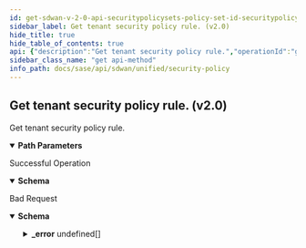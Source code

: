 ```yaml
---
id: get-sdwan-v-2-0-api-securitypolicysets-policy-set-id-securitypolicyrules-policy-rule-id
sidebar_label: Get tenant security policy rule. (v2.0)
hide_title: true
hide_table_of_contents: true
api: {"description":"Get tenant security policy rule.","operationId":"get-sdwan-v2.0-api-securitypolicysets-policy_set_id-securitypolicyrules-policy_rule_id","parameters":[{"description":"Security Policy Sets Id","in":"path","name":"policy_set_id","required":true,"schema":{"description":"Policy Set Id","type":"string"}},{"description":"Security Policy Rule Id","in":"path","name":"policy_rule_id","required":true,"schema":{"description":"Policy Rule Id","type":"string"}}],"responses":{"200":{"content":{"application/json":{"schema":{"properties":{"action":{"description":"Action","type":"string"},"application_ids":{"description":"Application Ids: Valid Required(error = SECURITY_POLICY_RULE_APPLICATION_NAME_REQUIRED: Security policy rule application name required.) ","items":{"description":"Application Ids","type":"string"},"type":"array"},"description":{"description":"Description: Size(max = 128, error = SECURITY_POLICY_RULE_DESCRIPTION_INVALID: Security policy rule description invalid, min = 0) ","type":"string"},"destination_filter_ids":{"description":"Destination Filter Ids","items":{"description":"Destination Filter Ids","type":"string"},"type":"array"},"destination_zone_ids":{"description":"Destination Zone Ids: Valid Required(error = SECURITY_POLICY_RULE_DESTINATION_ZONE_REQUIRED: Security policy rule destination zone required.) ","items":{"description":"Destination Zone Ids","type":"string"},"type":"array"},"disabled_flag":{"description":"Disabled Flag","type":"boolean"},"id":{"description":"Id","type":"string"},"name":{"description":"Name: Size(max = 128, error = SECURITY_POLICY_RULE_NAME_INVALID: Security policy rule name invalid., min = 0) Required(error = SECURITY_POLICYRULE_NAME_REQUIRED: Name is mandatory and should be unique for security policyrule.) ","type":"string"},"source_filter_ids":{"description":"Source Filter Ids","items":{"description":"Source Filter Ids","type":"string"},"type":"array"},"source_zone_ids":{"description":"Source Zone Ids: Valid Required(error = SECURITY_POLICY_RULE_SOURCE_ZONE_REQUIRED: Security policy rule zone required.) ","items":{"description":"Source Zone Ids","type":"string"},"type":"array"}},"required":["application_ids","destination_zone_ids","source_zone_ids","name"]}}},"description":"Successful Operation"},"400":{"content":{"application/json":{"example":{"value":{"_error":[{"code":"SECURITY_POLICY_RULE_SOURCE_ZONE_REQUIRED"},{"code":"SECURITY_POLICY_RULE_APPLICATION_NAME_REQUIRED"},{"code":"SECURITY_POLICY_RULE_DESCRIPTION_INVALID"},{"code":"SECURITY_POLICY_RULE_NAME_INVALID"},{"code":"SECURITY_POLICYRULE_NAME_REQUIRED"},{"code":"SECURITY_POLICY_RULE_DESTINATION_ZONE_REQUIRED"}]}},"schema":{"properties":{"_error":{"items":{"properties":{"code":{"type":"string"},"message":{"type":"string"}}},"type":"array"}}}}},"description":"Bad Request"}},"tags":["Security Policy"],"method":"get","path":"/sdwan/v2.0/api/securitypolicysets/{policy_set_id}/securitypolicyrules/{policy_rule_id}","info":{"contact":{},"description":"List of APIs used to manage your security policy rules that include security zones, element security  zones, site security zones, global prefix filters, local prefix filters, security policy rule order, security policy rules, security policy sets, prefix filters, tenant filters, next generation firewall security policy prefixes, rules, policy sets, and policy set stacks.","title":"Security Policy","version":"Latest"},"postman":{"name":"Get tenant security policy rule. (v2.0)","description":{"content":"Get tenant security policy rule.","type":"text/plain"},"url":{"path":["sdwan","v2.0","api","securitypolicysets",":policy_set_id","securitypolicyrules",":policy_rule_id"],"host":["{{baseUrl}}"],"query":[],"variable":[{"disabled":false,"description":{"content":"(Required) Security Policy Sets Id","type":"text/plain"},"type":"any","value":"","key":"policy_set_id"},{"disabled":false,"description":{"content":"(Required) Security Policy Rule Id","type":"text/plain"},"type":"any","value":"","key":"policy_rule_id"}]},"header":[{"key":"Accept","value":"application/json"}],"method":"GET"}}
sidebar_class_name: "get api-method"
info_path: docs/sase/api/sdwan/unified/security-policy
---
```



## Get tenant security policy rule. (v2.0)



Get tenant security policy rule.

<details style={{"marginBottom":"1rem"}} data-collapsed={false} open={true}><summary style={{}}><strong>Path Parameters</strong></summary><div><ul><ParamsItem className={"paramsItem"} param={{"description":"Security Policy Sets Id","in":"path","name":"policy_set_id","required":true,"schema":{"description":"Policy Set Id","type":"string"}}}></ParamsItem><ParamsItem className={"paramsItem"} param={{"description":"Security Policy Rule Id","in":"path","name":"policy_rule_id","required":true,"schema":{"description":"Policy Rule Id","type":"string"}}}></ParamsItem></ul></div></details><div><ApiTabs><TabItem label={"200"} value={"200"}><div>

Successful Operation

</div><div><MimeTabs groupId={"mime-type"}><TabItem label={"application/json"} value={"application/json"}><SchemaTabs groupId={"schema-tabs"}><TabItem label={"Schema"} value={"Schema"}><details style={{}} data-collapsed={false} open={true}><summary style={{"textAlign":"left"}}><strong>Schema</strong></summary><div style={{"textAlign":"left","marginLeft":"1rem"}}></div><ul style={{"marginLeft":"1rem"}}><SchemaItem collapsible={false} name={"action"} required={false} schemaDescription={"Action"} schemaName={"string"} qualifierMessage={undefined} defaultValue={undefined}></SchemaItem><SchemaItem collapsible={false} name={"application_ids"} required={false} schemaDescription={"Application Ids: Valid Required(error = SECURITY_POLICY_RULE_APPLICATION_NAME_REQUIRED: Security policy rule application name required.) "} schemaName={"string[]"} qualifierMessage={undefined} defaultValue={undefined}></SchemaItem><SchemaItem collapsible={false} name={"description"} required={false} schemaDescription={"Description: Size(max = 128, error = SECURITY_POLICY_RULE_DESCRIPTION_INVALID: Security policy rule description invalid, min = 0) "} schemaName={"string"} qualifierMessage={undefined} defaultValue={undefined}></SchemaItem><SchemaItem collapsible={false} name={"destination_filter_ids"} required={false} schemaDescription={"Destination Filter Ids"} schemaName={"string[]"} qualifierMessage={undefined} defaultValue={undefined}></SchemaItem><SchemaItem collapsible={false} name={"destination_zone_ids"} required={false} schemaDescription={"Destination Zone Ids: Valid Required(error = SECURITY_POLICY_RULE_DESTINATION_ZONE_REQUIRED: Security policy rule destination zone required.) "} schemaName={"string[]"} qualifierMessage={undefined} defaultValue={undefined}></SchemaItem><SchemaItem collapsible={false} name={"disabled_flag"} required={false} schemaDescription={"Disabled Flag"} schemaName={"boolean"} qualifierMessage={undefined} defaultValue={undefined}></SchemaItem><SchemaItem collapsible={false} name={"id"} required={false} schemaDescription={"Id"} schemaName={"string"} qualifierMessage={undefined} defaultValue={undefined}></SchemaItem><SchemaItem collapsible={false} name={"name"} required={false} schemaDescription={"Name: Size(max = 128, error = SECURITY_POLICY_RULE_NAME_INVALID: Security policy rule name invalid., min = 0) Required(error = SECURITY_POLICYRULE_NAME_REQUIRED: Name is mandatory and should be unique for security policyrule.) "} schemaName={"string"} qualifierMessage={undefined} defaultValue={undefined}></SchemaItem><SchemaItem collapsible={false} name={"source_filter_ids"} required={false} schemaDescription={"Source Filter Ids"} schemaName={"string[]"} qualifierMessage={undefined} defaultValue={undefined}></SchemaItem><SchemaItem collapsible={false} name={"source_zone_ids"} required={false} schemaDescription={"Source Zone Ids: Valid Required(error = SECURITY_POLICY_RULE_SOURCE_ZONE_REQUIRED: Security policy rule zone required.) "} schemaName={"string[]"} qualifierMessage={undefined} defaultValue={undefined}></SchemaItem></ul></details></TabItem><TabItem label={"Example (from schema)"} value={"Example (from schema)"}><ResponseSamples responseExample={"{\n  \"action\": \"string\",\n  \"application_ids\": [\n    \"string\"\n  ],\n  \"description\": \"string\",\n  \"destination_filter_ids\": [\n    \"string\"\n  ],\n  \"destination_zone_ids\": [\n    \"string\"\n  ],\n  \"disabled_flag\": true,\n  \"id\": \"string\",\n  \"name\": \"string\",\n  \"source_filter_ids\": [\n    \"string\"\n  ],\n  \"source_zone_ids\": [\n    \"string\"\n  ]\n}"} language={"json"}></ResponseSamples></TabItem></SchemaTabs></TabItem></MimeTabs></div></TabItem><TabItem label={"400"} value={"400"}><div>

Bad Request

</div><div><MimeTabs groupId={"mime-type"}><TabItem label={"application/json"} value={"application/json"}><SchemaTabs groupId={"schema-tabs"}><TabItem label={"Schema"} value={"Schema"}><details style={{}} data-collapsed={false} open={true}><summary style={{"textAlign":"left"}}><strong>Schema</strong></summary><div style={{"textAlign":"left","marginLeft":"1rem"}}></div><ul style={{"marginLeft":"1rem"}}><SchemaItem collapsible={true} className={"schemaItem"}><details style={{}}><summary style={{}}><strong>_error</strong><span style={{"opacity":"0.6"}}> undefined[]</span></summary><div style={{"marginLeft":"1rem"}}><SchemaItem collapsible={false} name={"code"} required={false} schemaDescription={undefined} schemaName={"string"} qualifierMessage={undefined} defaultValue={undefined}></SchemaItem><SchemaItem collapsible={false} name={"message"} required={false} schemaDescription={undefined} schemaName={"string"} qualifierMessage={undefined} defaultValue={undefined}></SchemaItem></div></details></SchemaItem></ul></details></TabItem><TabItem label={"Example (from schema)"} value={"Example (from schema)"}><ResponseSamples responseExample={"{\n  \"_error\": [\n    {\n      \"code\": \"string\",\n      \"message\": \"string\"\n    }\n  ]\n}"} language={"json"}></ResponseSamples></TabItem><TabItem label={"Example"} value={"Example"}><ResponseSamples responseExample={"{\n  \"value\": {\n    \"_error\": [\n      {\n        \"code\": \"SECURITY_POLICY_RULE_SOURCE_ZONE_REQUIRED\"\n      },\n      {\n        \"code\": \"SECURITY_POLICY_RULE_APPLICATION_NAME_REQUIRED\"\n      },\n      {\n        \"code\": \"SECURITY_POLICY_RULE_DESCRIPTION_INVALID\"\n      },\n      {\n        \"code\": \"SECURITY_POLICY_RULE_NAME_INVALID\"\n      },\n      {\n        \"code\": \"SECURITY_POLICYRULE_NAME_REQUIRED\"\n      },\n      {\n        \"code\": \"SECURITY_POLICY_RULE_DESTINATION_ZONE_REQUIRED\"\n      }\n    ]\n  }\n}"} language={"json"}></ResponseSamples></TabItem></SchemaTabs></TabItem></MimeTabs></div></TabItem></ApiTabs></div>
      